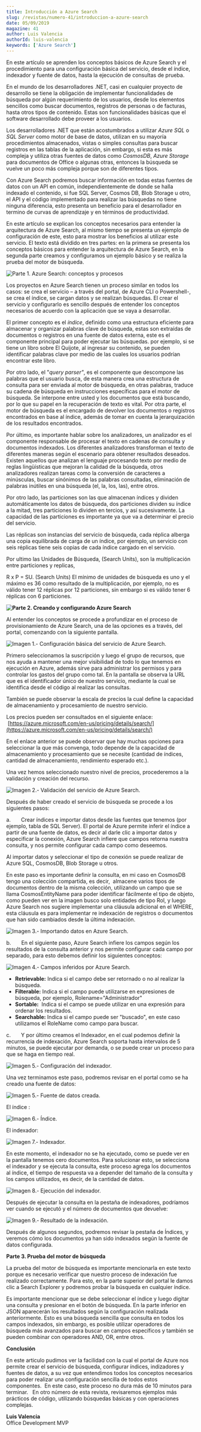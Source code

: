 ```yaml
---
title: Introducción a Azure Search
slug: /revistas/numero-41/introduccion-a-azure-search
date: 05/09/2019
magazine: 41
author: Luis Valencia
authorId: luis-valencia
keywords: ['Azure Search']
---
```






En este artículo se aprenden los conceptos básicos de Azure Search y el procedimiento para una configuración básica del servicio, desde el índice, indexador y fuente de datos, hasta la ejecución de consultas de prueba.

En el mundo de los desarrolladores .NET, casi en cualquier proyecto de desarrollo se tiene la obligación de implementar funcionalidades de búsqueda por algún requerimiento de los usuarios, desde los elementos sencillos como buscar documentos, registros de personas o de facturas, hasta otros tipos de contenido. Estas son funcionalidades básicas que el software desarrollado debe proveer a los usuarios.

Los desarrolladores .NET que están acostumbrados a utilizar *Azure SQL* o *SQL Server* como motor de base de datos, utilizan en su mayoría procedimientos almacenados, vistas o simples consultas para buscar registros en las tablas de la aplicación, sin embargo, si esta es más compleja y utiliza otras fuentes de datos como *CosmosDB*, *Azure Storage* para documentos de Office o algunas otras, entonces la búsqueda se vuelve un poco más compleja porque son de diferentes tipos.

Con Azure Search podremos buscar información en todas estas fuentes de datos con un API en común, independientemente de donde se halla indexado el contenido, si fue SQL Server, Cosmos DB, Blob Storage u otro, el API y el código implementado para realizar las búsquedas no tiene ninguna diferencia, esto presenta un beneficio para el desarrollador en termino de curvas de aprendizaje y en términos de productividad.

En este artículo se explican los conceptos necesarios para entender la arquitectura de Azure Search, al mismo tiempo se presenta un ejemplo de configuración de este, esto para mostrar los beneficios al utilizar este servicio. El texto está dividido en tres partes: en la primera se presenta los conceptos básicos para entender la arquitectura de Azure Search, en la segunda parte creamos y configuramos un ejemplo básico y se realiza la prueba del motor de búsqueda.

![Parte 1. Azure Search: conceptos y procesos](../../../images/numero41/introduccion-a-azure-search/image1.png)

Los proyectos en Azure Search tienen un proceso similar en todos los casos: se crea el servicio – a través del portal, de Azure CLI o Powershell-, se crea el índice, se cargan datos y se realizan búsquedas. El crear el servicio y configurarlo es sencillo después de entender los conceptos necesarios de acuerdo con la aplicación que se vaya a desarrollar.

El primer concepto es el *índice*, definido como una estructura eficiente para almacenar y organizar palabras clave de búsqueda, estas son extraídas de documentos o registros en una fuente de datos externa, este es el componente principal para poder ejecutar las búsquedas. por ejemplo, si se tiene un libro sobre El Quijote, al ingresar su contenido, se pueden identificar palabras clave por medio de las cuales los usuarios podrían encontrar este libro.

Por otro lado, el "*query parser"*, es el componente que descompone las palabras que el usuario busca, de esta manera crea una estructura de consulta para ser enviada al motor de búsqueda, en otras palabras, traduce su cadena de búsqueda en instrucciones específicas para el motor de búsqueda. Se interpone entre usted y los documentos que está buscando, por lo que su papel en la recuperación de texto es vital. Por otra parte, el motor de búsqueda es el encargado de devolver los documentos o registros encontrados en base al índice, además de tomar en cuenta la jerarquización de los resultados encontrados.

Por último, es importante hablar sobre los analizadores, un analizador es el componente responsable de procesar el texto en cadenas de consulta y documentos indexados. Los diferentes analizadores transforman el texto de diferentes maneras según el escenario para obtener resultados deseados. Existen aquellos que analizan el lenguaje procesando texto por medio de reglas lingüísticas que mejoran la calidad de la búsqueda, otros analizadores realizan tareas como la conversión de caracteres a minúsculas, buscar sinónimos de las palabras consultadas, eliminación de palabras inútiles en una búsqueda (el, la, los, las), entre otros.

Por otro lado, las particiones son las que almacenan índices y dividen automáticamente los datos de búsqueda, dos particiones dividen su índice a la mitad, tres particiones lo dividen en tercios, y así sucesivamente. La capacidad de las particiones es importante ya que va a determinar el precio del servicio.

Las réplicas son instancias del servicio de búsqueda, cada réplica alberga una copia equilibrada de carga de un índice, por ejemplo, un servicio con seis réplicas tiene seis copias de cada índice cargado en el servicio.

Por ultimo las Unidades de Búsqueda, (Search Units), son la multiplicación entre particiones y replicas,

R x P = SU. (Search Units) El mínimo de unidades de búsqueda es uno y el máximo es 36 como resultado de la multiplicación, por ejemplo, no es válido tener 12 réplicas por 12 particiones, sin embargo si es válido tener 6 réplicas con 6 particiones.

**![Parte 2. Creando y configurando Azure Search](../../../images/numero41/introduccion-a-azure-search/image2.png)**

Al entender los conceptos se procede a profundizar en el proceso de provisionamiento de Azure Search, una de las opciones es a través, del portal, comenzando con la siguiente pantalla.

![Imagen 1.- Configuración básica del servicio de Azure Search.](../../../images/numero41/introduccion-a-azure-search/image3.png)

Primero seleccionamos la suscripción y luego el grupo de recursos, que nos ayuda a mantener una mejor visibilidad de todo lo que tenemos en ejecución en Azure, además sirve para administrar los permisos y para controlar los gastos del grupo como tal. En la pantalla se observa la URL que es el identificador único de nuestro servicio, mediante la cual se identifica desde el código al realizar las consultas.

También se puede observar la escala de precios la cual define la capacidad de almacenamiento y procesamiento de nuestro servicio.

Los precios pueden ser consultados en el siguiente enlace:  [https://azure.microsoft.com/en-us/pricing/details/search/](https://azure.microsoft.com/en-us/pricing/details/search/)

En el enlace anterior se puede observar que hay muchas opciones para seleccionar la que más convenga, todo depende de la capacidad de almacenamiento y procesamiento que se necesite (cantidad de índices, cantidad de almacenamiento, rendimiento esperado etc.).

Una vez hemos seleccionado nuestro nivel de precios, procederemos a la validación y creación del recurso.

![Imagen 2.- Validación del servicio de Azure Search.](../../../images/numero41/introduccion-a-azure-search/image4.png)

Después de haber creado el servicio de búsqueda se procede a los siguientes pasos:

a.       Crear índices e importar datos desde las fuentes que tenemos (por ejemplo, tabla de SQL Server). El portal de Azure permite inferir el índice a partir de una fuente de datos, es decir al darle clic a importar datos y especificar la conexión, Azure Search infiere que campos retorna nuestra consulta, y nos permite configurar cada campo como deseemos.

Al importar datos y seleccionar el tipo de conexión se puede realizar de Azure SQL, CosmosDB, Blob Storage u otros.

En este paso es importante definir la consulta, en mi caso en CosmosDB tengo una colección compartida, es decir,  almacene varios tipos de documentos dentro de la misma colección, utilizando un campo que se llama CosmosEntityName para poder identificar fácilmente el tipo de objeto, como pueden ver en la imagen busco solo entidades de tipo Rol, y luego Azure Search nos sugiere implementar una cláusula adicional en el WHERE, esta cláusula es para implementar re indexación de registros o documentos que han sido cambiados desde la última indexación.

![Imagen 3.- Importando datos en Azure Search.](../../../images/numero41/introduccion-a-azure-search/image5.png)

b.       En el siguiente paso, Azure Search infiere los campos según los resultados de la consulta anterior y nos permite configurar cada campo por separado, para esto debemos definir los siguientes conceptos:

![Imagen 4.- Campos inferidos por Azure Search.](../../../images/numero41/introduccion-a-azure-search/image6.png)

- **Retrievable:** Indica si el campo debe ser retornado o no al realizar la búsqueda.
- **Filterable:** Indica si el campo puede utilizarse en expresiones de búsqueda, por ejemplo, Rolename="Administrador"
- **Sortable:**  Indica si el campo se puede utilizar en una expresión para ordenar los resultados.
- **Searchable:** Indica si el campo puede ser "buscado", en este caso utilizamos el RoleName como campo para buscar.


c.       Y por último creamos el Indexador, en el cual podemos definir la recurrencia de indexación, Azure Search soporta hasta intervalos de 5 minutos, se puede ejecutar por demanda, o se puede crear un proceso para que se haga en tiempo real.

![Imagen 5.- Configuración del indexador.](../../../images/numero41/introduccion-a-azure-search/image7.png)

Una vez terminamos este paso, podremos revisar en el portal como se ha creado una fuente de datos:

![Imagen 5.- Fuente de datos creada.](../../../images/numero41/introduccion-a-azure-search/image8.png)

El índice :

![Imagen 6.- Índice.](../../../images/numero41/introduccion-a-azure-search/image9.png)

El indexador:

![Imagen 7.- Indexador.](../../../images/numero41/introduccion-a-azure-search/image10.png)

En este momento, el indexador no se ha ejecutado, como se puede ver en la pantalla tenemos cero documentos. Para solucionar esto, se selecciona el indexador y se ejecuta la consulta, este proceso agrega los documentos al índice, el tiempo de respuesta va a depender del tamaño de la consulta y los campos utilizados, es decir, de la cantidad de datos.

![Imagen 8.- Ejecución del indexador.](../../../images/numero41/introduccion-a-azure-search/image11.png)

Después de ejecutar la consulta en la pestaña de indexadores, podríamos ver cuando se ejecutó y el número de documentos que devuelve:

![Imagen 9.- Resultado de la indexación.](../../../images/numero41/introduccion-a-azure-search/image12.png)

Después de algunos segundos, podremos revisar la pestaña de Índices, y veremos cómo los documentos ya han sido indexados según la fuente de datos configurada.

**Parte 3. Prueba del motor de búsqueda**

La prueba del motor de búsqueda es importante mencionarla en este texto porque es necesario verificar que nuestro proceso de indexación fue realizado correctamente. Para esto, en la parte superior del portal le damos clic a Search Explorer y podremos probar la búsqueda en cualquier índice.

Es importante mencionar que se debe seleccionar el índice y luego digitar una consulta y presionar en el botón de búsqueda. En la parte inferior en JSON aparecerán los resultados según la configuración realizada anteriormente. Esto es una búsqueda sencilla que consulta en todos los campos indexados, sin embargo, es posible utilizar operadores de búsqueda más avanzados para buscar en campos específicos y también se pueden combinar con operadores AND, OR, entre otros.



**Conclusión**

En este articulo pudimos ver la facilidad con la cual el portal de Azure nos permite crear el servicio de búsqueda, configurar índices, indizadores y fuentes de datos, a su vez que entendimos todos los conceptos necesarios para poder realizar una configuración sencilla de todos estos componentes.  En este caso, este proceso no dura más de 10 minutos para terminar.   En otro número de esta revista, revisaremos ejemplos más prácticos de código, utilizando búsquedas básicas y con operaciones complejas.



**Luis Valencia** <br />
Office Development MVP 
 
